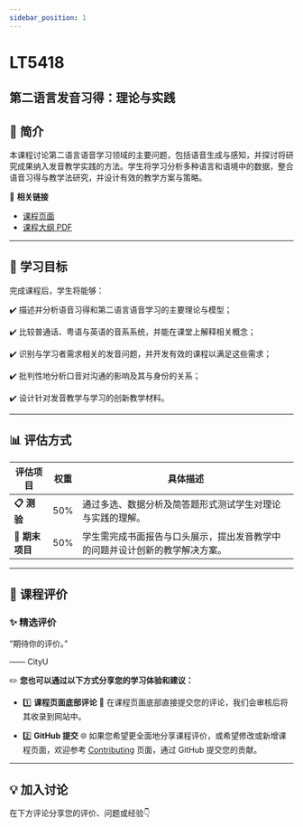 ```yaml
---
sidebar_position: 1
---
```


# LT5418
## 第二语言发音习得：理论与实践

## **📘 简介**
本课程讨论第二语言语音学习领域的主要问题，包括语音生成与感知，并探讨将研究成果纳入发音教学实践的方法。学生将学习分析多种语言和语境中的数据，整合语音习得与教学法研究，并设计有效的教学方案与策略。

🔗 **相关链接**
- [课程页面](https://www.cityu.edu.hk/catalogue/pg/202425/course/LT5418.htm)
- [课程大纲 PDF](https://www.cityu.edu.hk/catalogue/pg/202425/course/LT5418.pdf)

---

## **🎯 学习目标**

完成课程后，学生将能够：

✔️ 描述并分析语音习得和第二语言语音学习的主要理论与模型；

✔️ 比较普通话、粤语与英语的音系系统，并能在课堂上解释相关概念；

✔️ 识别与学习者需求相关的发音问题，并开发有效的课程以满足这些需求；

✔️ 批判性地分析口音对沟通的影响及其与身份的关系；

✔️ 设计针对发音教学与学习的创新教学材料。

---

## **📊 评估方式**

| **评估项目**                | **权重** | **具体描述**                                                                                     |
|----------------------------|---------|-----------------------------------------------------------------------------------------------|
| **📋 测验**                | 50%     | 通过多选、数据分析及简答题形式测试学生对理论与实践的理解。                                              |
| **📄 期末项目**             | 50%     | 学生需完成书面报告与口头展示，提出发音教学中的问题并设计创新的教学解决方案。                                     |

---

## **💬 课程评价**

### ✨ **精选评价**
<div className={commentStyles.commentBox}>
    <p className={commentStyles.commentText}>
        “期待你的评价。”
    </p>
    <p className={commentStyles.commentAuthor}>—— CityU</p>
</div>

✏️ **您也可以通过以下方式分享您的学习体验和建议：**

- 1️⃣ **课程页面底部评论**
💬 在课程页面底部直接提交您的评论，我们会审核后将其收录到网站中。

- 2️⃣ **GitHub 提交**
🌐 如果您希望更全面地分享课程评价，或希望修改或新增课程页面，欢迎参考 [Contributing](https://penjc.github.io/cityU-navigator/contributing) 页面，通过 GitHub 提交您的贡献。

---

## **💡 加入讨论**

在下方评论分享您的评价、问题或经验👇
<Utterances />
